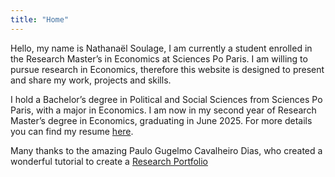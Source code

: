```yaml
---
title: "Home"
---
```


Hello, my name is Nathanaël Soulage, I am currently a student enrolled in the Research Master's in Economics at Sciences Po Paris. I am willing to pursue research in Economics, therefore this website is designed to present and share my work, projects and skills. 

I hold a Bachelor's degree in Political and Social Sciences from Sciences Po Paris, with a major in Economics. I am now in my second year of Research Master's degree in Economics, graduating in June 2025. For more details you can find my resume [here](NathanaelSoulage_resume.pdf). 

Many thanks to the amazing Paulo Gugelmo Cavalheiro Dias, who created a wonderful tutorial to create a [Research Portfolio](https://www.paulogcd.com/portfolio_tutorial/)
